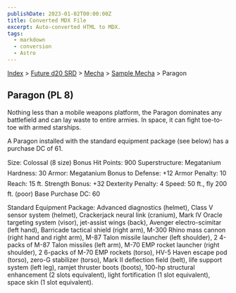 ```yaml
---
publishDate: 2023-01-02T00:00:00Z
title: Converted MDX File
excerpt: Auto-converted HTML to MDX.
tags:
  - markdown
  - conversion
  - Astro
---
```






[Index](-index) > [Future d20 SRD](future-d20-srd-index) > [Mecha](future-d20-srd-mecha-index) > [Sample Mecha](future-d20-srd-mecha-sample-mecha-index) > Paragon




## Paragon (PL 8)


Nothing less than a mobile weapons platform, the Paragon dominates any battlefield and can lay waste to entire armies. In space, it can fight toe-to-toe with armed starships.


A Paragon installed with the standard equipment package (see below) has a purchase DC of 61.



Size: Colossal (8 size)
Bonus Hit Points: 900
Superstructure: Megatanium
Hardness: 30
Armor: Megatanium
Bonus to Defense: +12
Armor Penalty: 10
Reach: 15 ft.
Strength Bonus: +32
Dexterity Penalty: 4
Speed: 50 ft., fly 200 ft. (poor)
Base Purchase DC: 60


Standard Equipment Package: Advanced diagnostics (helmet), Class V sensor system (helmet), Crackerjack neural link (cranium), Mark IV Oracle targeting system (visor), jet-assist wings (back), Avenger electro-scimitar (left hand), Barricade tactical shield (right arm), M-300 Rhino mass cannon (right hand and right arm), M-87 Talon missile launcher (left shoulder), 2 4-packs of M-87 Talon missiles (left arm), M-70 EMP rocket launcher (right shoulder), 2 6-packs of M-70 EMP rockets (torso), HV-5 Haven escape pod (torso), zero-G stabilizer (torso), Mark II deflection field (belt), life support system (left leg), ramjet thruster boots (boots), 100-hp structural enhancement (2 slots equivalent), light fortification (1 slot equivalent), space skin (1 slot equivalent).



